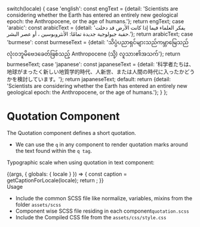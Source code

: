 
  switch(locale) {
    case 'english': const engText = {detail: 'Scientists are considering whether the Earth has entered an entirely new geological epoch: the Anthropocene, or the age of humans.'}; return engText;
    case 'arabic': const arabicText = {detail: 'يفكر العلماء فيما إذا كانت الأرض قد دخلت حقبة جيولوجية جديدة تمامًا: الأنثروبوسين ، أو عصر البشر.'}; return arabicText;
    case 'burmese': const burmeseText = {detail: 'သိပ္ပံပညာရှင်များသည်ကမ္ဘာမြေသည်လုံးဝဘူမိဗေဒခေတ်ဖြစ်သည့် Anthropocene (သို့) လူသား၏အသက်'}; return burmeseText;
    case 'japanese': const japaneseText = {detail: '科学者たちは、地球がまったく新しい地質学的時代、人新世、または人間の時代に入ったかどうかを検討しています。'}; return japaneseText;
    default:
      return {detail: 'Scientists are considering whether the Earth has entered an entirely new geological epoch: the Anthropocene, or the age of humans.'};
  }
};

<Meta title="Atoms/Base Typography/Quotation" component={Quotation} />

<style>{`
  div#story--atoms-base-typography-quotation--quotation {
    box-shadow: 0 1px 8px rgb(0 0 0 / 15%);
    box-sizing: inherit;
    width: 100%;
    padding: 10px;
  }
  .subheading {
    font-weight: 700;
    font-size: 18px;
    color: #666;
    letter-spacing: 1.5px;
    line-height: 24px;
    margin-bottom: 12px;
    margin-top: 40px;
  }  
`}</style>

# Quotation Component
The Quotation component defines a short quotation.
<ul>
  <li>We can use the <code>q</code> in any component to render quotation marks around the text found within the <code>q tag</code>.</li>
</ul>

Typographic scale when using quotation in text component:

<Story name="Quotation">
  {(args, { globals: { locale } }) => {
    const caption = getCaptionForLocale(locale);
    return <Quotation label={caption.detail} ></Quotation>;
  }}
</Story>

<div className="subheading">Usage</div>
<ul>
  <li>Include the common SCSS file like normalize, variables, mixins from the folder <code>assets/scss</code></li>
  <li>Component wise SCSS file residing in each component<code>quotation.scss</code></li>
  <li>Include the Compiled CSS file from the <code>assets/css/style.css</code></li>
</ul>
